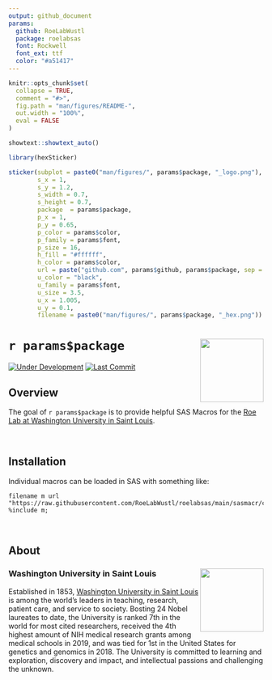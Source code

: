 ```yaml
---
output: github_document
params:
  github: RoeLabWustl
  package: roelabsas
  font: Rockwell
  font_ext: ttf
  color: "#a51417"
---
```


<!-- README.md is generated from README.Rmd. Please edit that file -->

```r
knitr::opts_chunk$set(
  collapse = TRUE,
  comment = "#>",
  fig.path = "man/figures/README-",
  out.width = "100%",
  eval = FALSE
)
```

```r
showtext::showtext_auto()

library(hexSticker)

sticker(subplot = paste0("man/figures/", params$package, "_logo.png"),
        s_x = 1,
        s_y = 1.2,
        s_width = 0.7,
        s_height = 0.7,
        package  = params$package,
        p_x = 1,
        p_y = 0.65,
        p_color = params$color,
        p_family = params$font,
        p_size = 16,
        h_fill = "#ffffff",
        h_color = params$color,
        url = paste("github.com", params$github, params$package, sep = "/"),
        u_color = "black",
        u_family = params$font,
        u_size = 3.5,
        u_x = 1.005,
        u_y = 0.1,
        filename = paste0("man/figures/", params$package, "_hex.png"))
```

# `r params$package` <img src="man/figures/`r params$package`_hex.png" align="right" width="125px" />

<!-- badges: start -->
[![Under Development](https://img.shields.io/badge/status-under%20development-red.svg)](https://github.com/`r params$github`/`r params$package`)
[![Last Commit](https://img.shields.io/github/last-commit/`r params$github`/`r params$package`.svg)](https://github.com/`r params$github`/`r params$package`/commits/master)
<!-- badges: end -->

## Overview

The goal of ``r params$package`` is to provide helpful SAS Macros for the [Roe Lab at Washington University in Saint Louis](https://roelab.wustl.edu/).

<br />

## Installation

Individual macros can be loaded in SAS with something like:

```sas
filename m url "https://raw.githubusercontent.com/RoeLabWustl/roelabsas/main/sasmacr/correlation_heatmap.sas";
%include m;
```

<br />

## About

### Washington University in Saint Louis <img src="man/figures/brookings_seal.png" align="right" width="125px"/>

Established in 1853, [Washington University in Saint Louis](https://www.wustl.edu) is among the world's leaders in teaching, research, patient care, and service to society. Bosting 24 Nobel laureates to date, the University is ranked 7th in the world for most cited researchers, received the 4th highest amount of NIH medical research grants among medical schools in 2019, and was tied for 1st in the United States for genetics and genomics in 2018. The University is committed to learning and exploration, discovery and impact, and intellectual passions and challenging the unknown.
